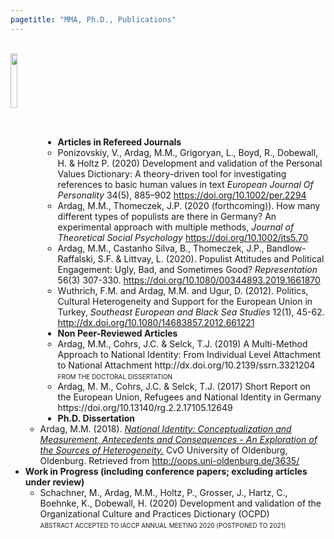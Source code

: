 ---
pagetitle: "MMA, Ph.D., Publications"
---
<br>
<img src="ws_img/journal.png" style="width:15%; margin-right: 0px" align="left">
<br>
<br>
<br>
<br>
<br>
<br>
<br>

* __Articles in Refereed Journals__
    * Ponizovskiy, V., Ardag, M.M., Grigoryan, L., Boyd, R., Dobewall, H. & Holtz P. (2020) Development and validation of the Personal Values Dictionary: A theory-driven tool for investigating references to basic human values in text *European Journal Of Personality* 34(5), 885–902 [https://doi.org/10.1002/per.2294](https://doi.org/10.1002/per.2294){target="_blank"}
    * Ardag, M.M., Thomeczek, J.P. (2020 (forthcoming)). How many different types of populists are there in Germany? An experimental approach with multiple methods, *Journal of Theoretical Social Psychology* [https://doi.org/10.1002/jts5.70](https://doi.org/10.1002/jts5.70){target="_blank"}
    * Ardag, M.M., Castanho Silva, B., Thomeczek, J.P., Bandlow-Raffalski, S.F. & Littvay, L. (2020). Populist Attitudes and Political Engagement: Ugly, Bad, and Sometimes Good? *Representation* 56(3) 307-330. [https://doi.org/10.1080/00344893.2019.1661870](https://doi.org/10.1080/00344893.2019.1661870){target="_blank"}
    * Wuthrich, F.M. and Ardag, M.M. and Ugur, D. (2012). Politics, Cultural Heterogeneity and Support for the European Union in Turkey, *Southeast European and Black Sea Studies* 12(1), 45-62. [http://dx.doi.org/10.1080/14683857.2012.661221](http://dx.doi.org/10.1080/14683857.2012.661221){target="_blank"}


* __Non Peer-Reviewed Articles__
    * Ardag, M.M., Cohrs, J.C. & Selck, T.J. (2019) A Multi-Method Approach to National Identity: From Individual Level Attachment to National Attachment http://dx.doi.org/10.2139/ssrn.3321204
      <br /><font size="1">FROM THE DOCTORAL DISSERTATION</font>
    * Ardag, M. M., Cohrs, J.C. & Selck, T.J. (2017) Short Report on the European Union, Refugees and National Identity in Germany https://doi.org/10.13140/rg.2.2.17105.12649

      
* __Ph.D. Dissertation__
    * Ardag, M.M. (2018). _[National Identity: Conceptualization and Measurement, Antecedents and Consequences - An Exploration of the Sources of Heterogeneity.](http://oops.uni-oldenburg.de/3635/ ){target="_blank"}_ CvO University of Oldenburg, Oldenburg. Retrieved from [http://oops.uni-oldenburg.de/3635/](http://oops.uni-oldenburg.de/3635/){target="_blank"}

* __Work in Progress (including conference papers; excluding articles under review)__
    * Schachner, M., Ardag, M.M., Holtz, P., Grosser, J., Hartz, C., Boehnke, K., Dobewall, H. (2020) Development and validation of the Organizational Culture and Practices Dictionary (OCPD)
    <br /><font size="1">ABSTRACT ACCEPTED TO IACCP ANNUAL MEETING 2020 (POSTPONED TO 2021)</font>